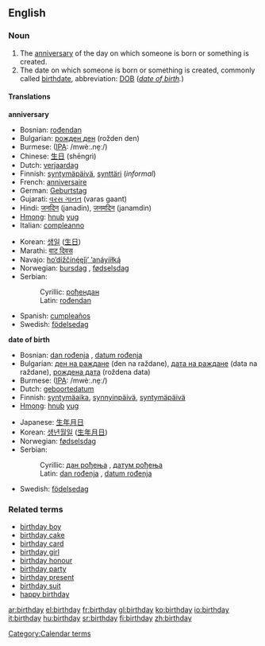 {{wikipedia}}
==English==

===Noun===
{{en-noun-reg}}

# The [[anniversary]] of the day on which someone is born or something is created.
# The date on which someone is born or something is created, commonly called [[birthdate]], abbreviation: [[DOB]] (''[[date of birth]].'')

====Translations====
'''anniversary'''
{{top}}
*Bosnian: [[rođendan#Bosnian|rođendan]] {{m}}
*Bulgarian: [[рожден ден]] (rožden den)
*Burmese: ([[IPA]]: /mwèː.nḛː/)
*Chinese: [[生日]] (shēngrì)
*Dutch: [[verjaardag]] {{m}}
*Finnish: [[syntymäpäivä]], [[synttäri]] (''informal'')
*French: [[anniversaire]] {{m}}
*German: [[Geburtstag]] {{m}}
*Gujarati: [[વરસ ગાનત]] (varas gaant)
*Hindi: [[जनदिन]] (janadin), [[जनमदिन]] (janamdin)
*[[Hmong]]: [[hnub]] [[yug]]
*Italian: [[compleanno]] {{m}}
{{mid}}
*Korean: [[생일]] ([[生日]])
*Marathi: [[वाट दिवस]]
*Navajo: [[hoʼdižčínę́ęǰįʼ ʼanáyííłką́]]
*Norwegian: [[bursdag]] {{m}}, [[fødselsdag]] {{m}}
*Serbian:
*:Cyrillic: [[рођендан#Serbian|рођендан]] {{m}}
*:Latin: [[rođendan#Serbian|rođendan]] {{m}}
*Spanish: [[cumpleaños]] {{m}}
*Swedish: [[födelsedag]] {{c}}
{{bottom}}

'''date of birth'''
{{top}}
*Bosnian: [[dan rođenja#Bosnian|dan rođenja]] {{m}}, [[datum rođenja#Bosnian|datum rođenja]] {{m}}
*Bulgarian: [[ден на раждане]] (den na raždane), [[дата на раждане]] (data na raždane), [[рождена дата]] (roždena data)
*Burmese: ([[IPA]]: /mwèː.nḛː/)
*Dutch: [[geboortedatum]] {{m}}
*Finnish: [[syntymäaika]], [[synnyinpäivä]], [[syntymäpäivä]]
*[[Hmong]]: [[hnub]] [[yug]]
{{mid}}
*Japanese: [[生年月日]]
*Korean: [[생년월일]] ([[生年月日]])
*Norwegian: [[fødselsdag]] {{m}}
*Serbian:
*:Cyrillic: [[дан рођења#Serbian|дан рођења]] {{m}}, [[датум рођења#Serbian|датум рођења]] {{m}}
*:Latin: [[dan rođenja#Serbian|dan rođenja]] {{m}}, [[datum rođenja#Serbian|datum rođenja]] {{m}}
*Swedish: [[födelsedag]] {{c}}
{{bottom}}

===Related terms===
*[[birthday boy]]
*[[birthday cake]]
*[[birthday card]]
*[[birthday girl]]
*[[birthday honour]]
*[[birthday party]]
*[[birthday present]]
*[[birthday suit]]
*[[happy birthday]]

[[Category:Calendar terms]]

[[ar:birthday]]
[[el:birthday]]
[[fr:birthday]]
[[gl:birthday]]
[[ko:birthday]]
[[io:birthday]]
[[it:birthday]]
[[hu:birthday]]
[[sr:birthday]]
[[fi:birthday]]
[[zh:birthday]]